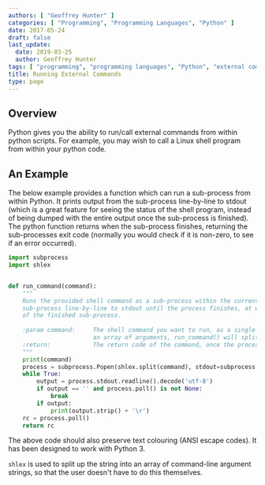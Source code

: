 ```yaml
---
authors: [ "Geoffrey Hunter" ]
categories: [ "Programming", "Programming Languages", "Python" ]
date: 2017-05-24
draft: false
last_update:
  date: 2019-03-25
  author: Geoffrey Hunter
tags: [ "programming", "programming languages", "Python", "external command", "shlex", "system call", "subprocess", "Popen" ]
title: Running External Commands
type: page
---
```


<h2>Overview</h2>

<p>Python gives you the ability to run/call external commands from within python scripts. For example, you may wish to call a Linux shell program from within your python code.</p>

<h2>An Example</h2>

<p>The below example provides a function which can run a sub-process from within Python. It prints output from the sub-process line-by-line to stdout (which is a great feature for seeing the status of the shell program, instead of being dumped with the entire output once the sub-process is finished). The python function returns when the sub-process finishes, returning the sub-processes exit code (normally you would check if it is non-zero, to see if an error occurred).</p>

```python
import subprocess
import shlex


def run_command(command):
    """
    Runs the provided shell command as a sub-process within the current operating system. Prints output from this
    sub-process line-by-line to stdout until the process finishes, at which point this function returns the "return code"
    of the finished sub-process.
    
    :param command:     The shell command you want to run, as a single string (do NOT provide
                        an array of arguments, run_command() will split it for you).
    :return:            The return code of the command, once the process has finished.
    """
    print(command)
    process = subprocess.Popen(shlex.split(command), stdout=subprocess.PIPE)
    while True:
        output = process.stdout.readline().decode('utf-8')
        if output == '' and process.poll() is not None:
            break
        if output:
            print(output.strip() + '\r')
    rc = process.poll()
    return rc
```

<p>The above code should also preserve text colouring (ANSI escape codes). It has been designed to work with Python 3.</p>

<p><code>shlex</code> is used to split up the string into an array of command-line argument strings, so that the user doesn't have to do this themselves.</p>
